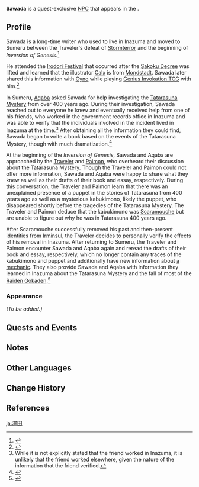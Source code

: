 {{Meta
<!-- Remove this template after adding the missing info -->
|missing_NPC_profile  = yes
}}
{{Character Infobox
|type             = Quest NPC
|image            = NPC Sawada.png
|realname         = <!-- Optional, if different from in-game name -->
|deceased         = <!-- Past (for deceased prior to events of the game) or free response -->
|region           = Sumeru
|region2          = Inazuma
|location         = Sumeru
|affiliation      = 
|title            = 

|ancestry         = <!-- Clan/family -->
|father           = 
|mother           = 
|spouse           = 
|sibling          = 
|child            = 
|relative         = 

|voiceEN          = [[imdb:nm10894337|Kit Harrison]]<ref name="Sawada EN">Twitter: [https://twitter.com/VoiceOfKit/status/1600558608554504192 EN VA Self Announcement] ([https://web.archive.org/web/20221219024036/https://twitter.com/VoiceOfKit/status/1600558608554504192 Archived])</ref>
|voiceCN          = 
|voiceJP          = 
|dialoguereward   = 
}}
'''Sawada''' is a quest-exclusive [[NPC]] that appears in the {{Quest|Inversion of Genesis}}.
<!--
==Location==
{{subst:#tag:gallery|
NPC Location {{subst:PAGENAME}}.png{{subst:!}}{{subst:PAGENAME}}'s location
NPC Location {{subst:PAGENAME}} Context.png{{subst:!}}Additional context
}}
-->
==Profile==
<!--Detailed story/lore information goes here.-->
Sawada is a long-time writer who used to live in Inazuma and moved to Sumeru between the Traveler's defeat of [[Stormterror]] and the beginning of ''Inversion of Genesis''.<ref>{{Ref/Quest|The Night-Bird Falls at the Curtain's Call|quote='''Sawada:''' No, no! Of course I believe you. Actually, I first heard about your great exploits when I was still in Inazuma.}}</ref>

He attended the [[Irodori Festival]] that occurred after the [[Sakoku Decree]] was lifted and learned that the illustrator [[Calx]] is from [[Mondstadt]]. Sawada later shared this information with [[Cyno]] while playing [[Genius Invokation TCG]] with him.<ref>{{Ref/Quest|A Gathering of Outlanders}}</ref>

In Sumeru, [[Aqaba]] asked Sawada for help investigating the [[Tatarasuna Mystery]] from over 400 years ago. During their investigation, Sawada reached out to everyone he knew and eventually received help from one of his friends, who worked in the government records office in Inazuma and was able to verify that the individuals involved in the incident lived in Inazuma at the time.<ref group="Note">While it is not explicitly stated that the friend worked in Inazuma, it is unlikely that the friend worked elsewhere, given the nature of the information that the friend verified.</ref> After obtaining all the information they could find, Sawada began to write a book based on the events of the Tatarasuna Mystery, though with much dramatization.<ref>{{Ref/Quest|The Night-Bird Falls at the Curtain's Call}}</ref>

At the beginning of the ''Inversion of Genesis'', Sawada and Aqaba are approached by the [[Traveler]] and [[Paimon]], who overheard their discussion about the Tatarasuna Mystery. Though the Traveler and Paimon could not offer more information, Sawada and Aqaba were happy to share what they knew as well as their drafts of their book and essay, respectively. During this conversation, the Traveler and Paimon learn that there was an unexplained presence of a puppet in the stories of Tatarasuna from 400 years ago as well as a mysterious kabukimono, likely the puppet, who disappeared shortly before the tragedies of the Tatarasuna Mystery. The Traveler and Paimon deduce that the kabukimono was [[Scaramouche]] but are unable to figure out why he was in Tatarasuna 400 years ago.

After Scaramouche successfully removed his past and then-present identities from [[Irminsul]], the Traveler decides to personally verify the effects of his removal in Inazuma. After returning to Sumeru, the Traveler and Paimon encounter Sawada and Aqaba again and reread the drafts of their book and essay, respectively, which no longer contain any traces of the kabukimono and puppet and additionally have new information about [[Il Dottore|a mechanic]]. They also provide Sawada and Aqaba with information they learned in Inazuma about the Tatarasuna Mystery and the fall of most of the [[Raiden Gokaden]].<ref>{{Ref/Quest|The Kabukimono's Finale}}</ref>

===Appearance===
<!--Keep appearance section short and concise. Limit to 2 paragraphs with 3-4 sentences each.-->
''(To be added.)''

==Quests and Events==
{{Quests and Events}}
<!--
==Idle Quotes==
{{Dialogue Start}}
: {{DIcon|Idle}} {{Tx}}
:: {{A|VO {{subst:PAGENAME}} 01.ogg}} "{{Tx}}"
{{Dialogue End}}

==Dialogue==
{{Dialogue Start}}
:'''{{subst:PAGENAME}}:'''
:{{DIcon}}
{{Dialogue End}}
<!--
==Event Dialogue==
===Event Name===
{{Dialogue Start}}
:'''{{subst:PAGENAME}}:'''
{{Dialogue End}}

==Trivia==
* 
-->

==Notes==
{{Reflist|note=1}}

==Other Languages==
{{Other Languages
|default_hidden = 1
|en      = Sawada
|zhs     = 泽田
|zhs_rm  = Zétián
|zht     = 澤田
|zht_rm  = Zétián
|ja      = 澤田
|ja_rm   = Sawada
|ko      = 사와다
|es      = Sawada
|fr      = Sawada
|ru      = Савада
|th      = Sawada
|vi      = Sawada
|de      = Zawada
|id      = Sawada
|pt      = Sawada
|tr      = Sawada
|it      = Sawada
}}

==Change History==
{{Change History|3.3}}

==References==
{{Reflist}}

[[ja:澤田]]